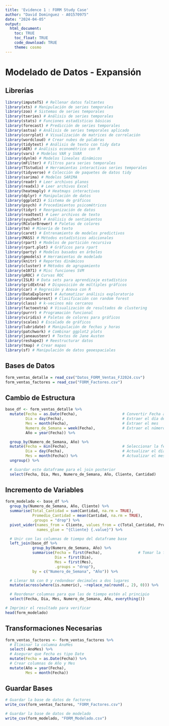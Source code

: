 ```yaml
---
title: 'Evidence 1 : FORM Study Case'
author: "David Dominguez - A01570975"
date: "2024-04-05"
output: 
  html_document:
    toc: TRUE
    toc_float: TRUE
    code_download: TRUE
    theme: cosmo
---
```


# Modelado de Datos - Expansión 

## Librerías
```r
library(imputeTS) # Rellenar datos faltantes
library(xts) # Manipulación de series temporales
library(zoo) # Sistemas de series temporales
library(tseries) # Análisis de series temporales
library(stats) # Funciones estadísticas básicas
library(forecast) # Predicción de series temporales
library(astsa) # Análisis de series temporales aplicado
library(corrplot) # Visualización de matrices de correlación
library(wordcloud) # Crear nubes de palabras
library(tidytext) # Análisis de texto con tidy data
library(AER) # Análisis econométrico con R
library(vars) # Modelos VAR y SVAR
library(dynlm) # Modelos lineales dinámicos
library(mFilter) # Filtros para series temporales
library(TSstudio) # Herramientas interactivas series temporales
library(tidyverse) # Colección de paquetes de datos tidy
library(sarima) # Modelos SARIMA
library(readr) # Leer archivos planos
library(readxl) # Leer archivos Excel
library(heatmaply) # Heatmaps interactivos
library(dplyr) # Manipulación de datos
library(ggplot2) # Sistema de gráficos
library(psych) # Procedimientos psicométricos
library(tidyr) # Reorganización de datos
library(readtext) # Leer archivos de texto
library(syuzhet) # Análisis de sentimientos
library(RColorBrewer) # Paletas de colores
library(tm) # Minería de texto
library(caret) # Entrenamiento de modelos predictivos
library(MASS) # Métodos estadísticos adicionales
library(rpart) # Modelos de partición recursiva
library(rpart.plot) # Gráficos para rpart
library(party) # Modelos basados en árboles
library(gmodels) # Herramientas de modelado
library(knitr) # Reportes dinámicos
library(cluster) # Métodos de agrupamiento
library(e1071) # Misc funciones SVM
library(pROC) # Curvas ROC
library(ISLR) # Data sets para aprendizaje estadístico
library(gridExtra) # Disposición de múltiples gráficos
library(car) # Regresión y Anova con R
library(DataExplorer) # Automatizar análisis exploratorio
library(randomForest) # Clasificación con random forest
library(class) # k-vecinos más cercanos
library(factoextra) # Visualización de resultados de clustering
library(purrr) # Programación funcional
library(viridis) # Paletas de colores para gráficos
library(scales) # Escalado de gráficos
library(lubridate) # Manipulación de fechas y horas
library(patchwork) # Combinar ggplot2 plots
library(janeaustenr) # Textos de Jane Austen
library(reshape2) # Reestructurar datos
library(tmap) # Crear mapas
library(sf) # Manipulación de datos geoespaciales
```

## Bases de Datos
```r
form_ventas_detalle = read_csv("Datos_FORM_Ventas_FJ2024.csv")
form_ventas_factores = read_csv("FORM_Factores.csv")
```

## Cambio de Estructura
```r
base_df <- form_ventas_detalle %>%
  mutate(Fecha = as.Date(Fecha),                    # Convertir Fecha a tipo Date
         Dia = day(Fecha),                          # Extraer el día del mes
         Mes = month(Fecha),                        # Extraer el mes
         Numero_de_Semana = week(Fecha),            # Extraer el número de semana del año
         Año = year(Fecha)) %>%

  group_by(Numero_de_Semana, Año) %>%
  mutate(Fecha = min(Fecha),                        # Seleccionar la fecha mínima de la semana
         Dia = day(Fecha),                          # Actualizar el día como el primer día de la semana
         Mes = month(Fecha)) %>%                    # Actualizar el mes de la fecha mínima
  ungroup() %>%

  # Guardar este dataframe para el join posterior
  select(Fecha, Dia, Mes, Numero_de_Semana, Año, Cliente, Cantidad)
```

## Incremento de Variables 
```r
form_modelado <- base_df %>%
  group_by(Numero_de_Semana, Año, Cliente) %>%
  summarise(Total_Cantidad = sum(Cantidad, na.rm = TRUE),
            Promedio_Cantidad = mean(Cantidad, na.rm = TRUE),
            .groups = "drop") %>%
  pivot_wider(names_from = Cliente, values_from = c(Total_Cantidad, Promedio_Cantidad),
              names_glue = "{Cliente} {.value}") %>%

  # Unir con las columnas de tiempo del dataframe base
  left_join(base_df %>%
            group_by(Numero_de_Semana, Año) %>%
            summarise(Fecha = first(Fecha),                # Tomar la fecha mínima para cada semana y año
                      Dia = first(Dia),
                      Mes = first(Mes),
                      .groups = "drop"),
            by = c("Numero_de_Semana", "Año")) %>%

  # Llenar NA con 0 y redondear decimales a dos lugares
  mutate(across(where(is.numeric), ~replace_na(round(., 2), 0))) %>%

  # Reordenar columnas para que las de tiempo estén al principio
  select(Fecha, Dia, Mes, Numero_de_Semana, Año, everything())

# Imprimir el resultado para verificar
head(form_modelado)
```

## Transformaciones Necesarias
```r
form_ventas_factores <- form_ventas_factores %>%
  # Eliminar la columna AnoMes
  select(-AnoMes) %>%
  # Asegurar que Fecha es tipo Date
  mutate(Fecha = as.Date(Fecha)) %>%
  # Crear columnas de Año y Mes
  mutate(Año = year(Fecha), 
         Mes = month(Fecha))
```

## Guardar Bases
```r
# Guardar la base de datos de factores
write_csv(form_ventas_factores, "FORM_Factores.csv")

# Guardar la base de datos de modelado
write_csv(form_modelado, "FORM_Modelado.csv")
```

